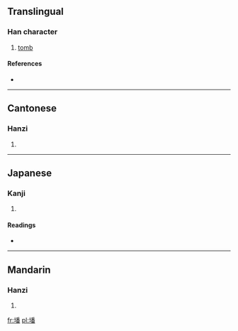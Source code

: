 ==Translingual==

===Han character===
{{Han char|rn=32|rad=土|as=12|sn=15|four=4216<sub>9</sub>|canj=土竹木田 (GHDW)}}

# [[tomb]]

====References====
* {{Han ref|kx=0238.380|dkj=05467|dj=0477.220|hdz=10488.150|uh=58A6|ud=22694|bh=BC5C|bd=48220}}

----

==Cantonese==

===Hanzi===
{{yue-hanzi|jyut=|y=faan4}}

# {{defn|Cantonese|sort=土12}}

----

==Japanese==

===Kanji===
{{ja-kanji|grade=|rs=土12}}

# {{defn|Japanese|sort=土12}}

====Readings====
* {{ja-readings|on=[[はん]] (han), [[ほん]] (hon)|kun=[[つか]] (tsuka)}}

----

==Mandarin==

===Hanzi===
{{cmn-hanzi|pin=[[fán]] ([[fan2]])|wg=fan<sup>2</sup>}}

# {{defn|Mandarin|sort=土12}}

[[fr:墦]]
[[pl:墦]]